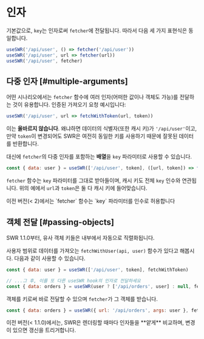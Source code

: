 # 인자

기본값으로, `key`는 인자로써 `fetcher`에 전달됩니다. 따라서 다음 세 가지 표현식은 동일합니다.

```js
useSWR('/api/user', () => fetcher('/api/user'))
useSWR('/api/user', url => fetcher(url))
useSWR('/api/user', fetcher)
```

## 다중 인자 [#multiple-arguments]

어떤 시나리오에서는 `fetcher` 함수에 여러 인자(어떠한 값이나 객체도 가능)를 전달하는 것이 유용합니다.
인증된 가져오기 요청 예시입니다:

```js
useSWR('/api/user', url => fetchWithToken(url, token))
```

이는 **올바르지 않습니다**. 왜냐하면 데이터의 식별자(또한 캐시 키)가 `'/api/user'`이고,
만약 `token`이 변경되어도 SWR은 여전히 동일한 키를 사용하기 때문에 잘못된 데이터를 반환합니다.

대신에 `fetcher`의 다중 인자를 포함하는 **배열**을 `key` 파라미터로 사용할 수 있습니다.

```js
const { data: user } = useSWR(['/api/user', token], ([url, token]) => fetchWithToken(url, token))
```

`fetcher` 함수는 `key` 파라미터를 그대로 받아들이며, 캐시 키도 전체 `key` 인수와 연관됩니다. 위의 예에서 `url`과 `token`은 둘 다 캐시 키에 들어맞습니다.

<Callout emoji="⚠️">
  이전 버전(< 2)에서는 `fetcher` 함수는 `key` 파라미터를 인수로 허용합니다
</Callout>

## 객체 전달 [#passing-objects]


<Callout>
  SWR 1.1.0부터, 유사 객체 키들은 내부에서 자동으로 직렬화됩니다.
</Callout>
  
사용자 범위로 데이터를 가져오는 `fetchWithUser(api, user)` 함수가 있다고 해봅시다. 다음과 같이 사용할 수 있습니다.

```js
const { data: user } = useSWR(['/api/user', token], fetchWithToken)

// ...그 후, 이를 또 다른 useSWR hook의 인자로 전달하세요
const { data: orders } = useSWR(user ? ['/api/orders', user] : null, fetchWithUser)
```

객체를 키로써 바로 전달할 수 있으며 `fetcher`가 그 객체를 받습니다.

```js
const { data: orders } = useSWR({ url: '/api/orders', args: user }, fetcher)
```

<Callout emoji="⚠️">
  이전 버전(< 1.1.0)에서는, SWR은 렌더링할 때마다 인자들을 **얕게** 비교하며, 변경이 있으면 갱신을 트리거합니다.
</Callout>
